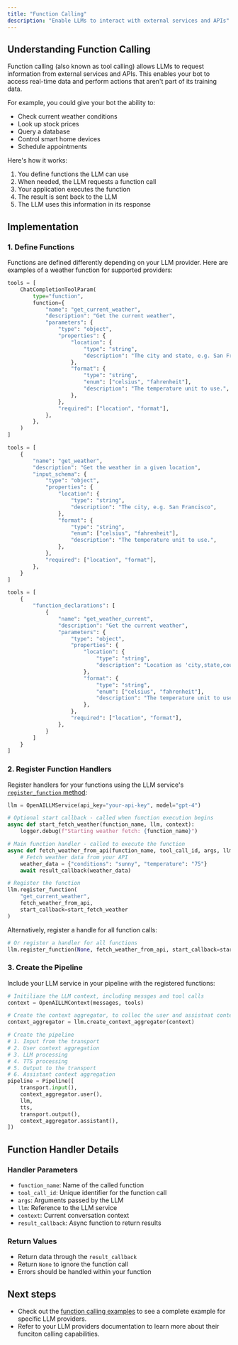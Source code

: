 ```yaml
---
title: "Function Calling"
description: "Enable LLMs to interact with external services and APIs"
---
```


## Understanding Function Calling

Function calling (also known as tool calling) allows LLMs to request information from external services and APIs. This enables your bot to access real-time data and perform actions that aren't part of its training data.

For example, you could give your bot the ability to:

- Check current weather conditions
- Look up stock prices
- Query a database
- Control smart home devices
- Schedule appointments

Here's how it works:

1. You define functions the LLM can use
2. When needed, the LLM requests a function call
3. Your application executes the function
4. The result is sent back to the LLM
5. The LLM uses this information in its response

## Implementation

### 1. Define Functions

Functions are defined differently depending on your LLM provider. Here are examples of a weather function for supported providers:

<CodeGroup>

```python OpenAI
tools = [
    ChatCompletionToolParam(
        type="function",
        function={
            "name": "get_current_weather",
            "description": "Get the current weather",
            "parameters": {
                "type": "object",
                "properties": {
                    "location": {
                        "type": "string",
                        "description": "The city and state, e.g. San Francisco, CA",
                    },
                    "format": {
                        "type": "string",
                        "enum": ["celsius", "fahrenheit"],
                        "description": "The temperature unit to use.",
                    },
                },
                "required": ["location", "format"],
            },
        },
    )
]
```

```python Anthropic
tools = [
    {
        "name": "get_weather",
        "description": "Get the weather in a given location",
        "input_schema": {
            "type": "object",
            "properties": {
                "location": {
                    "type": "string",
                    "description": "The city, e.g. San Francisco",
                },
                "format": {
                    "type": "string",
                    "enum": ["celsius", "fahrenheit"],
                    "description": "The temperature unit to use.",
                },
            },
            "required": ["location", "format"],
        },
    }
]
```

```python Gemini
tools = [
    {
        "function_declarations": [
            {
                "name": "get_weather_current",
                "description": "Get the current weather",
                "parameters": {
                    "type": "object",
                    "properties": {
                        "location": {
                            "type": "string",
                            "description": "Location as 'city,state,country'",
                        },
                        "format": {
                            "type": "string",
                            "enum": ["celsius", "fahrenheit"],
                            "description": "The temperature unit to use.",
                        },
                    },
                    "required": ["location", "format"],
                },
            }
        ]
    }
]
```

</CodeGroup>

### 2. Register Function Handlers

Register handlers for your functions using the LLM service's [`register_function` method](/api-reference/services/base-service-classes#methods-2):

```python
llm = OpenAILLMService(api_key="your-api-key", model="gpt-4")

# Optional start callback - called when function execution begins
async def start_fetch_weather(function_name, llm, context):
    logger.debug(f"Starting weather fetch: {function_name}")

# Main function handler - called to execute the function
async def fetch_weather_from_api(function_name, tool_call_id, args, llm, context, result_callback):
    # Fetch weather data from your API
    weather_data = {"conditions": "sunny", "temperature": "75"}
    await result_callback(weather_data)

# Register the function
llm.register_function(
    "get_current_weather",
    fetch_weather_from_api,
    start_callback=start_fetch_weather
)
```

Alternatively, register a handle for all function calls:

```python
# Or register a handler for all functions
llm.register_function(None, fetch_weather_from_api, start_callback=start_fetch_weather)
```

### 3. Create the Pipeline

Include your LLM service in your pipeline with the registered functions:

```python
# Initiliaze the LLM context, including messges and tool calls
context = OpenAILLMContext(messages, tools)

# Create the context aggregator, to collec the user and assistnat context
context_aggregator = llm.create_context_aggregator(context)

# Create the pipeline
# 1. Input from the transport
# 2. User context aggregation
# 3. LLM processing
# 4. TTS processing
# 5. Output to the transport
# 6. Assistant context aggregation
pipeline = Pipeline([
    transport.input(),
    context_aggregator.user(),
    llm,
    tts,
    transport.output(),
    context_aggregator.assistant(),
])
```

## Function Handler Details

### Handler Parameters

- `function_name`: Name of the called function
- `tool_call_id`: Unique identifier for the function call
- `args`: Arguments passed by the LLM
- `llm`: Reference to the LLM service
- `context`: Current conversation context
- `result_callback`: Async function to return results

### Return Values

- Return data through the `result_callback`
- Return `None` to ignore the function call
- Errors should be handled within your function

## Next steps

- Check out the [function calling examples](https://github.com/pipecat-ai/pipecat/blob/main/examples/foundational/14-function-calling.py) to see a complete example for specific LLM providers.
- Refer to your LLM providers documentation to learn more about their funciton calling capabilities.
